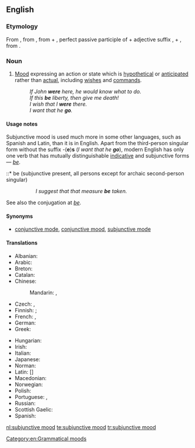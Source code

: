 ==English==
{{wikipedia}}

===Etymology===
From {{term|subjunctive}}, from {{etyl|la|en}} {{term|subjunctivus|lang=la}}, from {{term|sub-||under}} + {{term|junctus||joined}}, perfect passive participle of {{term|jungere||to join}} + adjective suffix {{term|-ivus}},
+ {{term|mood}}, from {{etyl|la|en}} {{term|modus|lang=la}}.

===Noun===
{{en-noun|head=[[subjunctive]] [[mood]]}}

# {{context|grammar|lang=en}} [[mood#Etymology_2|Mood]] expressing an action or state which is [[hypothetical]] or [[anticipated]] rather than [[actual]], including [[wish]]es and [[command]]s.
#: ''If John '''were''' here, he would know what to do.''
#: ''If this '''be''' liberty, then give me death!''
#: ''I wish that I '''were''' there.''
#: ''I want that he '''go'''.''

====Usage notes====
Subjunctive mood is used much more in some other languages, such as Spanish and Latin, than it is in English. Apart from the third-person singular form without the suffix -('''e''')'''s''' (''I want that he '''go'''''), modern English has only one verb that has mutually distinguishable [[indicative mood|indicative]] and subjunctive forms &mdash; ''[[be]]''.
::* be (subjunctive present, all persons except for archaic second-person singular)
::: ''I suggest that that measure '''be''' taken.''
::* [[beest]] (archaic second-person singular, subjunctive present)
::: ''Stephano!—If thou '''beest''' Stephano, touch me, and speak to me; for I am Trinculo:—be not afeared—thy good friend Trinculo.'' -- {{RQ:Shakespeare Tempest}}
::* [[wert]] (archaic second-person singular, subjunctive past)
::: ''If thou '''wert''' pure and upright; surely now he would awake for thee, ...'' -- '''1611''', ''The Bible, Job 8:6'' (King James (Authorised) Version)
::: ''I know thy works, that thou art neither cold nor hot: I would thou '''wert''' cold or hot.'' -- '''1611''', ''The Bible, Revelation 3:15'' (King James (Authorised) Version)
::* [[were]] (first- and third-person singular, subjunctive past)
::: ''If John '''were''' here, he would know what to do.''

See also the conjugation at ''[[be#Conjugation|be]]''.

====Synonyms====
* [[conjunctive mode]], [[conjunctive mood]], [[subjunctive mode]]

====Translations====
{{trans-top|subjunctive mood}}
* Albanian: {{t|sq|mënyra lidhore|f}}
* Arabic: {{t|ar|منصوب|m|tr=manSuub}}
* Breton: {{t+|br|doare-sujañ|m}}
* Catalan: {{t|ca|mode subjuntiu|m}}
* Chinese:
*: Mandarin: {{t|cmn|虛擬語氣|sc=Hani}}, {{t|cmn|虚拟语气|tr=xūnǐ yǔqì|sc=Hani}}
* Czech: {{t|cs|konjunktiv|m}}, {{t|cs|subjunktiv|m}}
* Finnish: {{t+|fi|subjunktiivi}} {{qualifier|applied for English and descendants of Latin}}; {{t+|fi|konjunktiivi}} {{qualifier|applied for Latin and German}}
* French: {{t+|fr|subjonctif|m}}, {{t+|fr|conjonctif|m}}
* German: {{t+|de|Konjunktiv|n}}
* Greek: {{t+|el|υποτακτική|f}}
{{trans-mid}}
* Hungarian: {{t+|hu|kötőmód}}
* Irish: {{t|ga|modh foshuiteach|m}}
* Italian: {{t+|it|congiuntivo|m}}
* Japanese: {{t|ja|仮定法|tr=かていほう, katei-hō}}
* Norman: {{t|nrf|subjonctif|m}}
* Latin: [{{t|la|modus}}] {{t|la|conjunctivus}}
* Macedonian: {{t|mk|погодбен начин|m|tr=pógodben náčin}}
* Norwegian: {{t|no|konjunktiv|m}}
* Polish: {{t+|pl|tryb łączący|m}}
* Portuguese: {{t+|pt|modo conjuntivo|m}} {{qualifier|Portugal}}, {{t+|pt|modo subjuntivo|m}} {{qualifier|Brazil}}
* Russian: {{t+|ru|сослагательное наклонение|n|tr=soslagátel'noje naklonénije}}
* Scottish Gaelic: {{t|gd|modh fo-leantach|m}}
* Spanish: {{t+|es|modo subjuntivo|m}}
{{trans-bottom}}

[[Category:en:Grammatical moods]]

[[nl:subjunctive mood]]
[[te:subjunctive mood]]
[[tr:subjunctive mood]]